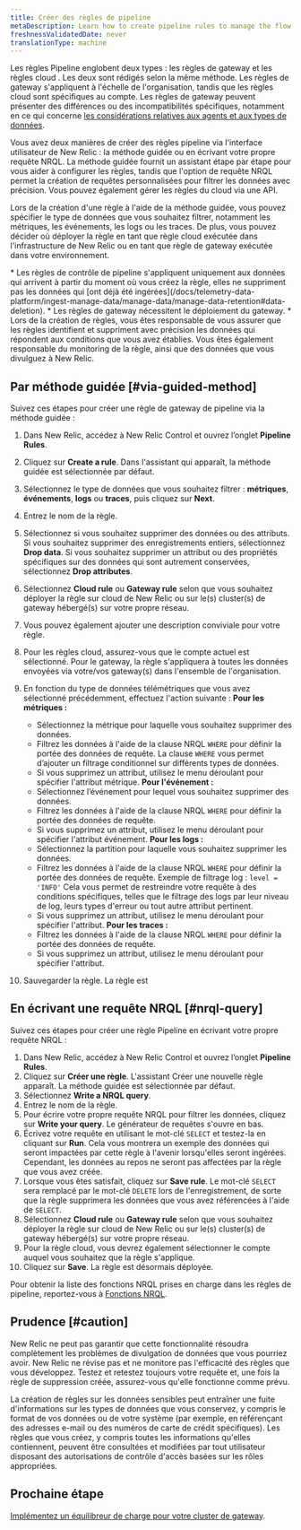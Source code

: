 ```yaml
---
title: Créer des règles de pipeline
metaDescription: Learn how to create pipeline rules to manage the flow of data from your monitored entities to New Relic.
freshnessValidatedDate: never
translationType: machine
---
```


Les règles Pipeline englobent deux types : les règles de gateway et les règles cloud . Les deux sont rédigés selon la même méthode. Les règles de gateway s&apos;appliquent à l&apos;échelle de l&apos;organisation, tandis que les règles cloud sont spécifiques au compte. Les règles de gateway peuvent présenter des différences ou des incompatibilités spécifiques, notamment en ce qui concerne [les considérations relatives aux agents et aux types de données](/docs/new-relic-control/pipeline-control/data-dropping-gateway).

Vous avez deux manières de créer des règles pipeline via l&apos;interface utilisateur de New Relic : la méthode guidée ou en écrivant votre propre requête NRQL. La méthode guidée fournit un assistant étape par étape pour vous aider à configurer les règles, tandis que l&apos;option de requête NRQL permet la création de requêtes personnalisées pour filtrer les données avec précision. Vous pouvez également gérer les règles du cloud via une API.

Lors de la création d&apos;une règle à l&apos;aide de la méthode guidée, vous pouvez spécifier le type de données que vous souhaitez filtrer, notamment les métriques, les événements, les logs ou les traces. De plus, vous pouvez décider où déployer la règle en tant que règle cloud exécutée dans l&apos;infrastructure de New Relic ou en tant que règle de gateway exécutée dans votre environnement.

<Callout variant="important">
  * Les règles de contrôle de pipeline s&apos;appliquent uniquement aux données qui arrivent à partir du moment où vous créez la règle, elles ne suppriment pas les données qui [ont déjà été ingérées](/docs/telemetry-data-platform/ingest-manage-data/manage-data/manage-data-retention#data-deletion).
  * Les règles de gateway nécessitent le déploiement du gateway.
  * Lors de la création de règles, vous êtes responsable de vous assurer que les règles identifient et suppriment avec précision les données qui répondent aux conditions que vous avez établies. Vous êtes également responsable du monitoring de la règle, ainsi que des données que vous divulguez à New Relic.
</Callout>

## Par méthode guidée [#via-guided-method]

Suivez ces étapes pour créer une règle de gateway de pipeline via la méthode guidée :

1. Dans New Relic, accédez à New Relic Control et ouvrez l’onglet **Pipeline Rules**.

2. Cliquez sur **Create a rule**. Dans l&apos;assistant qui apparaît, la méthode guidée est sélectionnée par défaut.

3. Sélectionnez le type de données que vous souhaitez filtrer : **métriques**, **événements**, **logs** ou **traces**, puis cliquez sur **Next**.

4. Entrez le nom de la règle.

5. Sélectionnez si vous souhaitez supprimer des données ou des attributs. Si vous souhaitez supprimer des enregistrements entiers, sélectionnez **Drop data**. Si vous souhaitez supprimer un attribut ou des propriétés spécifiques sur des données qui sont autrement conservées, sélectionnez **Drop attributes**.

6. Sélectionnez **Cloud rule** ou **Gateway rule** selon que vous souhaitez déployer la règle sur cloud de New Relic ou sur le(s) cluster(s) de gateway hébergé(s) sur votre propre réseau.

7. Vous pouvez également ajouter une description conviviale pour votre règle.

8. Pour les règles cloud, assurez-vous que le compte actuel est sélectionné. Pour le gateway, la règle s&apos;appliquera à toutes les données envoyées via votre/vos gateway(s) dans l&apos;ensemble de l&apos;organisation.

9. En fonction du type de données télémétriques que vous avez sélectionné précédemment, effectuez l&apos;action suivante : **Pour les métriques :**

   * Sélectionnez la métrique pour laquelle vous souhaitez supprimer des données.
   * Filtrez les données à l&apos;aide de la clause NRQL `WHERE` pour définir la portée des données de requête. La clause `WHERE` vous permet d’ajouter un filtrage conditionnel sur différents types de données.
   * Si vous supprimez un attribut, utilisez le menu déroulant pour spécifier l&apos;attribut métrique. **Pour l&apos;événement :**
   * Sélectionnez l’événement pour lequel vous souhaitez supprimer des données.
   * Filtrez les données à l&apos;aide de la clause NRQL `WHERE` pour définir la portée des données de requête.
   * Si vous supprimez un attribut, utilisez le menu déroulant pour spécifier l&apos;attribut événement. **Pour les logs :**
   * Sélectionnez la partition pour laquelle vous souhaitez supprimer les données.
   * Filtrez les données à l&apos;aide de la clause NRQL `WHERE` pour définir la portée des données de requête. Exemple de filtrage log : `level = 'INFO'` Cela vous permet de restreindre votre requête à des conditions spécifiques, telles que le filtrage des logs par leur niveau de log, leurs types d&apos;erreur ou tout autre attribut pertinent.
   * Si vous supprimez un attribut, utilisez le menu déroulant pour spécifier l&apos;attribut. **Pour les traces :**
   * Filtrez les données à l&apos;aide de la clause NRQL `WHERE` pour définir la portée des données de requête.
   * Si vous supprimez un attribut, utilisez le menu déroulant pour spécifier l&apos;attribut.

10. Sauvegarder la règle. La règle est

## En écrivant une requête NRQL [#nrql-query]

Suivez ces étapes pour créer une règle Pipeline en écrivant votre propre requête NRQL :

1. Dans New Relic, accédez à New Relic Control et ouvrez l’onglet **Pipeline Rules**.
2. Cliquez sur **Créer une règle**. L&apos;assistant Créer une nouvelle règle apparaît. La méthode guidée est sélectionnée par défaut.
3. Sélectionnez **Write a NRQL query**.
4. Entrez le nom de la règle.
5. Pour écrire votre propre requête NRQL pour filtrer les données, cliquez sur **Write your query**. Le générateur de requêtes s&apos;ouvre en bas.
6. Écrivez votre requête en utilisant le mot-clé `SELECT` et testez-la en cliquant sur **Run**. Cela vous montrera un exemple des données qui seront impactées par cette règle à l&apos;avenir lorsqu&apos;elles seront ingérées. Cependant, les données au repos ne seront pas affectées par la règle que vous avez créée.
7. Lorsque vous êtes satisfait, cliquez sur **Save rule**. Le mot-clé `SELECT` sera remplacé par le mot-clé `DELETE` lors de l&apos;enregistrement, de sorte que la règle supprimera les données que vous avez référencées à l&apos;aide de `SELECT`.
8. Sélectionnez **Cloud rule** ou **Gateway rule** selon que vous souhaitez déployer la règle sur cloud de New Relic ou sur le(s) cluster(s) de gateway hébergé(s) sur votre propre réseau.
9. Pour la règle cloud, vous devrez également sélectionner le compte auquel vous souhaitez que la règle s&apos;applique.
10. Cliquez sur **Save**. La règle est désormais déployée.

Pour obtenir la liste des fonctions NRQL prises en charge dans les règles de pipeline, reportez-vous à [Fonctions NRQL](/docs/new-relic-control/pipeline-control/nrql-functions).

## Prudence [#caution]

New Relic ne peut pas garantir que cette fonctionnalité résoudra complètement les problèmes de divulgation de données que vous pourriez avoir. New Relic ne révise pas et ne monitore pas l&apos;efficacité des règles que vous développez. Testez et retestez toujours votre requête et, une fois la règle de suppression créée, assurez-vous qu&apos;elle fonctionne comme prévu.

La création de règles sur les données sensibles peut entraîner une fuite d&apos;informations sur les types de données que vous conservez, y compris le format de vos données ou de votre système (par exemple, en référençant des adresses e-mail ou des numéros de carte de crédit spécifiques). Les règles que vous créez, y compris toutes les informations qu&apos;elles contiennent, peuvent être consultées et modifiées par tout utilisateur disposant des autorisations de contrôle d&apos;accès basées sur les rôles appropriées.

## Prochaine étape

[Implémentez un équilibreur de charge pour votre cluster de gateway](/docs/new-relic-control/pipeline-control/load-balancer-for-gateway).